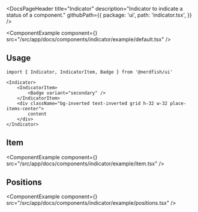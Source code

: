 <DocsPageHeader
	title="Indicator"
	description="Indicator to indicate a status of a component."
	githubPath={{
		package: 'ui',
		path: 'indicator.tsx',
	}}
/>

<ComponentExample
	component={<IndicatorExample />}
	src="/src/app/docs/components/indicator/example/default.tsx"
/>

## Usage

```tsx
import { Indicator, IndicatorItem, Badge } from '@nerdfish/ui'
```

```tsx
<Indicator>
	<IndicatorItem>
		<Badge variant="secondary" />
	</IndicatorItem>
	<div className="bg-inverted text-inverted grid h-32 w-32 place-items-center">
		content
	</div>
</Indicator>
```

## Item

<ComponentExample
	component={<IndicatorItemExample />}
	src="/src/app/docs/components/indicator/example/item.tsx"
/>

## Positions

<ComponentExample
	component={<IndicatorPositionsExample />}
	src="/src/app/docs/components/indicator/example/positions.tsx"
/>
